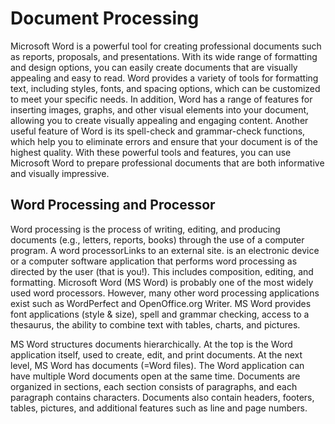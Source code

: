 # Document Processing

Microsoft Word is a powerful tool for creating professional documents such as reports, proposals, and presentations. With its wide range of formatting and design options, you can easily create documents that are visually appealing and easy to read. Word provides a variety of tools for formatting text, including styles, fonts, and spacing options, which can be customized to meet your specific needs. In addition, Word has a range of features for inserting images, graphs, and other visual elements into your document, allowing you to create visually appealing and engaging content. Another useful feature of Word is its spell-check and grammar-check functions, which help you to eliminate errors and ensure that your document is of the highest quality. With these powerful tools and features, you can use Microsoft Word to prepare professional documents that are both informative and visually impressive.

## Word Processing and Processor

Word processing is the process of writing, editing, and producing documents (e.g., letters, reports, books) through the use of a computer program. A word processorLinks to an external site. is an electronic device or a computer software application that performs word processing as directed by the user (that is you!). This includes composition, editing, and formatting. Microsoft Word (MS Word) is probably one of the most widely used word processors. However, many other word processing applications exist such as WordPerfect and OpenOffice.org Writer. MS Word provides font applications (style & size), spell and grammar checking, access to a thesaurus, the ability to combine text with tables, charts, and pictures.

MS Word structures documents hierarchically. At the top is the Word application itself, used to create, edit, and print documents. At the next level, MS Word has documents (=Word files). The Word application can have multiple Word documents open at the same time. Documents are organized in sections, each section consists of paragraphs, and each paragraph contains characters. Documents also contain headers, footers, tables, pictures, and additional features such as line and page numbers.
